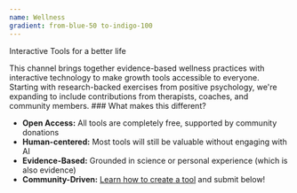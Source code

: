 ```yaml
---
name: Wellness
gradient: from-blue-50 to-indigo-100
---
```


<Title>Recursive.eco wellness channel:</Title>

<Subtitle>Interactive Tools for a better life</Subtitle>

<Text>
This channel brings together evidence-based wellness practices with interactive technology to make growth tools accessible to everyone. Starting with research-backed exercises from positive psychology, we're expanding to include contributions from therapists, coaches, and community members.
</Text>

<Box>
### What makes this different?

- **Open Access:** All tools are completely free, supported by community donations
- **Human-centered:** Most tools will still be valuable without engaging with AI
- **Evidence-Based:** Grounded in science or personal experience (which is also evidence)
- **Community-Driven:** [Learn how to create a tool](https://www.recursive.eco/pages/courses/course-viewer.html?course=vibe-coding-101) and submit below!
</Box>
